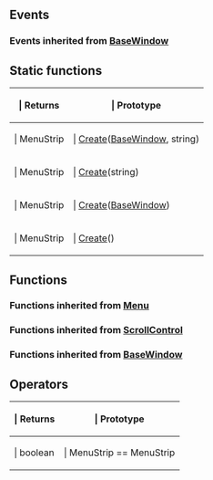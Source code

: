 ==Events==

{{Lua/Events_Prefix}}

===Events inherited from [[Lua/Client/BaseWindow|BaseWindow]]===

{{Lua/Client/BaseWindow/Events}}

{{Lua/Events_Suffix}}

==Static functions==

{{Lua/Table_Prefix}}
{| {{Lua/Table_Header}}
!{{Lua/Column_Style/Returns_List}} | Returns
!{{Lua/Column_Style/Prototype_List}} | Prototype
|-
|{{Lua/Cell_Style/Returns_List}} | MenuStrip
|{{Lua/Cell_Style/Prototype_List}} | [[Lua/Client/MenuStrip/Static Functions/Create|Create]]([[Lua/Client/BaseWindow|BaseWindow]], string)
|-
|{{Lua/Cell_Style/Returns_List}} | MenuStrip
|{{Lua/Cell_Style/Prototype_List}} | [[Lua/Client/MenuStrip/Static Functions/Create|Create]](string)
|-
|{{Lua/Cell_Style/Returns_List}} | MenuStrip
|{{Lua/Cell_Style/Prototype_List}} | [[Lua/Client/MenuStrip/Static Functions/Create|Create]]([[Lua/Client/BaseWindow|BaseWindow]])
|-
|{{Lua/Cell_Style/Returns_List}} | MenuStrip
|{{Lua/Cell_Style/Prototype_List}} | [[Lua/Client/MenuStrip/Static Functions/Create|Create]]()
|} {{Lua/Table_Suffix}}

==Functions==

===Functions inherited from [[Lua/Client/Menu|Menu]]===

{{Lua/Client/Menu/Functions}}

===Functions inherited from [[Lua/Client/ScrollControl|ScrollControl]]===

{{Lua/Client/ScrollControl/Functions}}

===Functions inherited from [[Lua/Client/BaseWindow|BaseWindow]]===

{{Lua/Client/BaseWindow/Functions}}

==Operators==

{{Lua/Table_Prefix}}
{| {{Lua/Table_Header}}
!{{Lua/Column_Style/Returns_List}} | Returns
!{{Lua/Column_Style/Prototype_List}} | Prototype
|-
|{{Lua/Cell_Style/Returns_List}} | boolean
|{{Lua/Cell_Style/Prototype_List}} | MenuStrip == MenuStrip
|} {{Lua/Table_Suffix}}